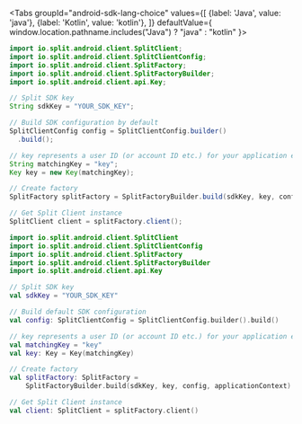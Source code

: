 
<!-- span>{ window.location.pathname.includes("Java") ? "java" : "kotlin" }</span -->

<Tabs
  groupId="android-sdk-lang-choice"
  values={[
    {label: 'Java', value: 'java'},
    {label: 'Kotlin', value: 'kotlin'},
  ]} defaultValue={ window.location.pathname.includes("Java") ? "java" : "kotlin" }>
  <TabItem value="java">

```java
import io.split.android.client.SplitClient;
import io.split.android.client.SplitClientConfig;
import io.split.android.client.SplitFactory;
import io.split.android.client.SplitFactoryBuilder;
import io.split.android.client.api.Key;

// Split SDK key
String sdkKey = "YOUR_SDK_KEY";

// Build SDK configuration by default
SplitClientConfig config = SplitClientConfig.builder()
  .build();

// key represents a user ID (or account ID etc.) for your application end user
String matchingKey = "key";
Key key = new Key(matchingKey);

// Create factory
SplitFactory splitFactory = SplitFactoryBuilder.build(sdkKey, key, config, getApplicationContext());

// Get Split Client instance
SplitClient client = splitFactory.client();
```

  </TabItem>
  <TabItem value="kotlin">

```kotlin
import io.split.android.client.SplitClient
import io.split.android.client.SplitClientConfig
import io.split.android.client.SplitFactory
import io.split.android.client.SplitFactoryBuilder
import io.split.android.client.api.Key

// Split SDK key
val sdkKey = "YOUR_SDK_KEY"

// Build default SDK configuration
val config: SplitClientConfig = SplitClientConfig.builder().build()

// key represents a user ID (or account ID etc.) for your application end user
val matchingKey = "key"
val key: Key = Key(matchingKey)

// Create factory
val splitFactory: SplitFactory =
    SplitFactoryBuilder.build(sdkKey, key, config, applicationContext)

// Get Split Client instance
val client: SplitClient = splitFactory.client()
```

  </TabItem>
</Tabs>
